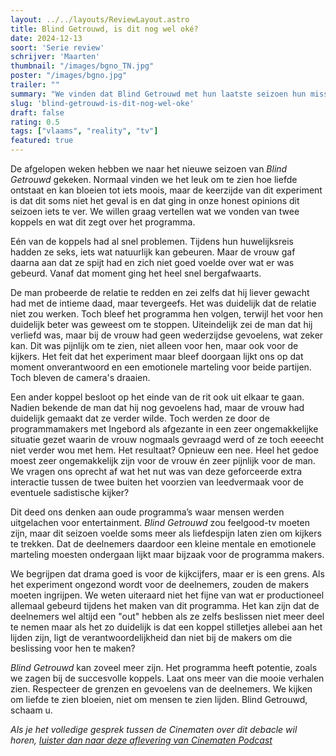 ```yaml
---
layout: ../../layouts/ReviewLayout.astro
title: Blind Getrouwd, is dit nog wel oké?
date: 2024-12-13
soort: 'Serie review'
schrijver: 'Maarten'
thumbnail: "/images/bgno_TN.jpg"
poster: "/images/bgno.jpg"
trailer: ""
summary: "We vinden dat Blind Getrouwd met hun laatste seizoen hun misschien iets te ver is gegaan. Een programma dat liefde zou moeten tonen heeft zich meer gefocust om leed. Is dit de nieuwe soort van uitlachtelevisie?"
slug: 'blind-getrouwd-is-dit-nog-wel-oke'
draft: false
rating: 0.5
tags: ["vlaams", "reality", "tv"]
featured: true
---
```


De afgelopen weken hebben we naar het nieuwe seizoen van *Blind Getrouwd* gekeken. Normaal vinden we het leuk om te zien hoe liefde ontstaat en kan bloeien tot iets moois, maar de keerzijde van dit experiment is dat dit soms niet het geval is en dat ging in onze honest opinions dit seizoen iets te ver. We willen graag vertellen wat we vonden van twee koppels en wat dit zegt over het programma.

Eén van de koppels had al snel problemen. Tijdens hun huwelijksreis hadden ze seks, iets wat natuurlijk kan gebeuren. Maar de vrouw gaf daarna aan dat ze spijt had en zich niet goed voelde over wat er was gebeurd. Vanaf dat moment ging het heel snel bergafwaarts.

De man probeerde de relatie te redden en zei zelfs dat hij liever gewacht had met de intieme daad, maar tevergeefs. Het was duidelijk dat de relatie niet zou werken. Toch bleef het programma hen volgen, terwijl het voor hen duidelijk beter was geweest om te stoppen. Uiteindelijk zei de man dat hij verliefd was, maar bij de vrouw had geen wederzijdse gevoelens, wat zeker kan. Dit was pijnlijk om te zien, niet alleen voor hen, maar ook voor de kijkers. Het feit dat het experiment maar bleef doorgaan lijkt ons op dat moment onverantwoord en een emotionele marteling voor beide partijen. Toch bleven de camera's draaien.

Een ander koppel besloot op het einde van de rit ook uit elkaar te gaan. Nadien bekende de man dat hij nog gevoelens had, maar de vrouw had duidelijk gemaakt dat ze verder wilde. Toch werden ze door de programmamakers met Ingebord als afgezante in een zeer ongemakkelijke situatie gezet waarin de vrouw nogmaals gevraagd werd of ze toch eeeecht niet verder wou met hem. Het resultaat? Opnieuw een nee. Heel het gedoe moest zeer ongemakkelijk zijn voor de vrouw én zeer pijnlijk voor de man. We vragen ons oprecht af wat het nut was van deze geforceerde extra interactie tussen de twee buiten het voorzien van leedvermaak voor de eventuele sadistische kijker?

Dit deed ons denken aan oude programma’s waar mensen werden uitgelachen voor entertainment. *Blind Getrouwd* zou feelgood-tv moeten zijn, maar dit seizoen voelde soms meer als liefdespijn laten zien om kijkers te trekken. Dat de deelnemers daardoor een kleine mentale en emotionele marteling moesten ondergaan lijkt maar bijzaak voor de programma makers.

We begrijpen dat drama goed is voor de kijkcijfers, maar er is een grens. Als het experiment ongezond wordt voor de deelnemers, zouden de makers moeten ingrijpen. We weten uiteraard niet het fijne van wat er productioneel allemaal gebeurd tijdens het maken van dit programma. Het kan zijn dat de deelnemers wel altijd een "out" hebben als ze zelfs beslissen niet meer deel te nemen maar als het zo duidelijk is dat een koppel stilletjes allebei aan het lijden zijn, ligt de verantwoordelijkheid dan niet bij de makers om die beslissing voor hen te maken?

*Blind Getrouwd* kan zoveel meer zijn. Het programma heeft potentie, zoals we zagen bij de succesvolle koppels. Laat ons meer van die mooie verhalen zien. Respecteer de grenzen en gevoelens van de deelnemers. We kijken om liefde te zien bloeien, niet om mensen te zien lijden. Blind Getrouwd, schaam u.


*Als je het volledige gesprek tussen de Cinematen over dit debacle wil horen, [luister dan naar deze aflevering van Cinematen Podcast](https://open.spotify.com/episode/0p6eMwOSImLDcGzhgiL3pG?si=N8ZL_MeBQyCQ_cJyt60cCg)*
